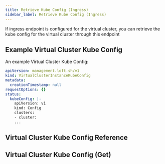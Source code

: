 ```yaml
---
title: Retrieve Kube Config (Ingress)
sidebar_label: Retrieve Kube Config (Ingress)
---
```


If ingress endpoint is configured for the virtual cluster, you can retrieve the kube config for the virtual cluster through this endpoint

## Example Virtual Cluster Kube Config

An example Virtual Cluster Kube Config:
```yaml
apiVersion: management.loft.sh/v1
kind: VirtualClusterInstanceKubeConfig
metadata:
  creationTimestamp: null
requestOptions: {}
status:
  kubeConfig: |-
    apiVersion: v1
    kind: Config
    clusters:
    - cluster:
    ...

```

## Virtual Cluster Kube Config Reference

<Reference />

## Virtual Cluster Kube Config (Get)

<SubResourceGet />


